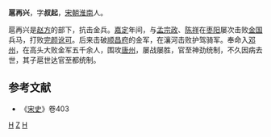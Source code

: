 '''扈再兴'''，字'''叔起'''，[[宋朝|宋朝]][[淮南|淮南]]人。

扈再兴是[[赵方|赵方]]的部下，抗击金兵。[[嘉定|嘉定]]年间，与[[孟宗政|孟宗政]]、[[陈祥|陈祥]]在[[枣阳|枣阳]]屡次击败[[金国|金国]]兵马，打败[[完颜讹可|完颜讹可]]。后来击破[[顺昌府|顺昌府]]的金军，在瀼河击败护驾骑军。奉命入[[邓州|邓州]]，在高头大败金军五千余人，围攻[[唐州|唐州]]，屡战屡胜，官至神劲统制，不久因病去世，其子扈世达官至都统制。
==参考文献==
* 《[[宋史|宋史]]》卷403
[[Category:南宋军事人物|H]]
[[Category:扈姓|Z]]
[[Category:南宋官员|H]]